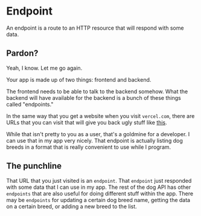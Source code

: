 
# Endpoint

An endpoint is a route to an HTTP resource that will respond with some data.

## Pardon?

Yeah, I know. Let me go again.

Your app is made up of two things: <KeyTermLink termUrl="frontend">frontend</KeyTermLink> and <KeyTermLink termUrl="backend">backend</KeyTermLink>.

The frontend needs to be able to talk to the backend somehow. What the backend will have available for the backend is a bunch of these things called "endpoints."

In the same way that you get a website when you visit `vercel.com`, there are URLs that you can visit that will give you back ugly stuff like [this](https://dog.ceo/api/breeds/list/all).

While that isn't pretty to you as a user, that's a goldmine for a developer. I can use that in my app very nicely. That endpoint is actually listing dog breeds in a format that is really convenient to use while I program.

## The punchline

That URL that you just visited is an `endpoint`. That `endpoint` just responded with some data that I can use in my app. The rest of the dog API has other `endpoints` that are also useful for doing different stuff within the app. There may be `endpoints` for updating a certain dog breed name, getting the data on a certain breed, or adding a new breed to the list.
